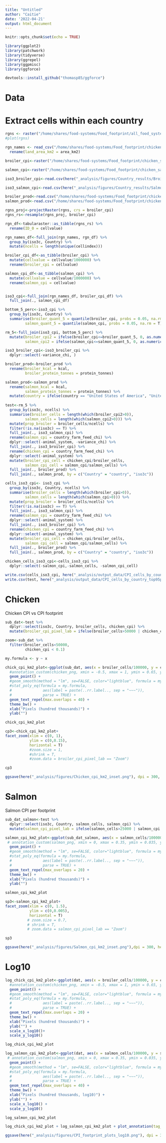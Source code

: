 ```yaml
---
title: "Untitled"
author: "Caitie"
date: '2022-04-21'
output: html_document
---
```


```r
knitr::opts_chunk$set(echo = TRUE)
```

```r
library(ggplot2)
library(patchwork)
library(tidyverse)
library(ggrepel)
library(ggpmisc)
library(ggforce)

devtools::install_github("thomasp85/ggforce")
```


# Data
# Extract cells within each country

```r
rgns <- raster("/home/shares/food-systems/Food_footprint/all_food_systems/dataprep/spatial/land_eez_rgns.tif")
#plot(rgns)

rgn_names <- read_csv("/home/shares/food-systems/Food_footprint/chicken_salmon/_spatial/master_rgns.csv") %>%
  rename(land_area_km2 = area_km2)

broiler_cpi<-raster("/home/shares/food-systems/Food_footprint/chicken_salmon/rescaled_cumulative_pressure/chickens_cumulative_stress.tif")

salmon_cpi<-raster("/home/shares/food-systems/Food_footprint/chicken_salmon/rescaled_cumulative_pressure/salmon_cumulative_stress.tif")
```

```r
iso3_broiler_cpi<-read.csv(here("_analysis/figures/Country_results/Broiler_country_cpi.csv"))

iso3_salmon_cpi<-read.csv(here("_analysis/figures/Country_results/Salmon_country_cpi.csv"))
```

```r
broiler_prod<-read.csv("/home/shares/food-systems/Food_footprint/chicken_salmon/production/broiler_production.csv")
salmon_prod<-read.csv("/home/shares/food-systems/Food_footprint/chicken_salmon/production/salmon_production.csv")
```

```r
rgns_proj<-projectRaster(rgns, crs = broiler_cpi)
rgns_rs<-resample(rgns_proj, broiler_cpi)

rgn_df<-tabularaster::as_tibble(rgns_rs) %>% 
  rename(ID_0 = cellvalue)

rgn_names_df<-full_join(rgn_names, rgn_df) %>% 
  group_by(iso3c, Country) %>% 
  mutate(ncells = length(unique(cellindex)))

broiler_cpi_df<-as_tibble(broiler_cpi) %>% 
  mutate(cellvalue = cellvalue/1000000) %>% 
  rename(broiler_cpi = cellvalue)

salmon_cpi_df<-as_tibble(salmon_cpi) %>% 
  mutate(cellvalue = cellvalue/1000000) %>% 
  rename(salmon_cpi = cellvalue)


iso3_cpi<-full_join(rgn_names_df, broiler_cpi_df) %>% 
  full_join(., salmon_cpi_df) 

bottom_5_perc<-iso3_cpi %>% 
  group_by(iso3c, Country) %>% 
  summarise(broiler_quant_5 = quantile(broiler_cpi, probs = 0.05, na.rm = T),
         salmon_quant_5 = quantile(salmon_cpi, probs = 0.05, na.rm = T))

rm_5<-full_join(iso3_cpi, bottom_5_perc) %>% 
  mutate(broiler_cpi2 = ifelse(broiler_cpi<=broiler_quant_5, 0, as.numeric(broiler_cpi)),
         salmon_cpi2 = ifelse(salmon_cpi<=salmon_quant_5, 0, as.numeric(salmon_cpi)))

iso3_broiler_cpi<-iso3_broiler_cpi %>% 
  dplyr::select(-variance_chi, )

broiler_prod<-broiler_prod %>% 
  rename(broiler_kcal = kcal,
         broiler_protein_tonnes = protein_tonnes)

salmon_prod<-salmon_prod %>% 
  rename(salmon_kcal = kcal,
         salmon_protein_tonnes = protein_tonnes) %>% 
  mutate(country = ifelse(country == "United States of America", "United States", country))
  
test<-rm_5 %>% 
  group_by(iso3c, ncells) %>% 
  summarise(broiler_cells = length(which(broiler_cpi2>0)),
         salmon_cells = length(which(salmon_cpi2>0))) %>% 
  mutate(prop_broiler = broiler_cells/ncells) %>% 
  filter(!is.na(iso3c) == T) %>% 
  full_join(., iso3_salmon_cpi) %>% 
  rename(salmon_cpi = country_farm_feed_chi) %>% 
  dplyr::select(-animal_system, -variance_chi) %>% 
  full_join(., iso3_broiler_cpi) %>% 
  rename(chicken_cpi = country_farm_feed_chi) %>% 
  dplyr::select(-animal_system) %>% 
  mutate(broiler_cpi_cell = chicken_cpi/broiler_cells,
         salmon_cpi_cell = salmon_cpi/salmon_cells) %>% 
  full_join(., broiler_prod) %>% 
  full_join(., salmon_prod, by = c("Country" = "country", "iso3c"))

cells_iso3_cpi<- iso3_cpi %>% 
  group_by(iso3c, Country, ncells) %>% 
  summarise(broiler_cells = length(which(broiler_cpi>0)),
         salmon_cells = length(which(salmon_cpi>0))) %>% 
  mutate(prop_broiler = broiler_cells/ncells) %>% 
  filter(!is.na(iso3c) == T) %>% 
  full_join(., iso3_salmon_cpi) %>% 
  rename(salmon_cpi = country_farm_feed_chi) %>% 
  dplyr::select(-animal_system) %>% 
  full_join(., iso3_broiler_cpi) %>% 
  rename(chicken_cpi = country_farm_feed_chi) %>% 
  dplyr::select(-animal_system) %>% 
  mutate(broiler_cpi_cell = chicken_cpi/broiler_cells,
         salmon_cpi_cell = salmon_cpi/salmon_cells) %>% 
  full_join(., broiler_prod) %>% 
  full_join(., salmon_prod, by = c("Country" = "country", "iso3c"))

chicken_cells_iso3_cpi<-cells_iso3_cpi %>% 
  dplyr::select(-salmon_cpi,-salmon_cells, -salmon_cpi_cell)

write.csv(cells_iso3_cpi, here("_analysis/output_data/CPI_cells_by_country.csv"))
write.csv(test, here("_analysis/output_data/CPI_cells_by_country_top95perc.csv"))
```


# Chicken

Chicken CPI vs CPI footprint

```r
sub_dat<-test %>% 
  dplyr::select(iso3c, Country, broiler_cells, chicken_cpi) %>% 
  mutate(broiler_cpi_pixel_lab = ifelse(broiler_cells>50000 | chicken_cpi > 0.1, as.character(Country), "Zoom"))

zoom<-sub_dat %>% 
  filter(broiler_cells<50000,
         chicken_cpi < 0.1)

my.formula <- y ~ x

chick_cpi_km2_plot<-ggplot(sub_dat, aes(x = broiler_cells/100000, y = chicken_cpi, label = Country)) + 
  #annotation_custom(chicken_png, xmin = -0.5, xmax = 1, ymin = 0.65, ymax=0.75) +
  geom_point() +
  #geom_smooth(method = "lm", se=FALSE, color="lightblue", formula = my.formula) +
  #stat_poly_eq(formula = my.formula, 
  #              aes(label = paste(..rr.label.., sep = "~~~")), 
  #              parse = TRUE) +
  geom_text_repel(max.overlaps = 40) + 
  theme_bw() +
  xlab("Pixels (hundred thousands)") +
  ylab("") 

chick_cpi_km2_plot
```


```r
cp3<-chick_cpi_km2_plot+
facet_zoom(xlim = c(0, 1),
           ylim = c(0,0.15), 
           horizontal = T) 
           #zoom.size = 1,
           #shrink = T,
           #zoom.data = broiler_cpi_pixel_lab == "Zoom")

cp3
```
```r
ggsave(here("_analysis/figures/Chicken_cpi_km2_inset.png"), dpi = 300, height = 4, width = 10)
```

# Salmon

Salmon CPI per footprint

```r
sub_dat_salmon<-test %>% 
  dplyr::select(iso3c, Country, salmon_cells, salmon_cpi) %>% 
  mutate(salmon_cpi_pixel_lab = ifelse(salmon_cells>25000 | salmon_cpi > 0.05, as.character(Country), "Zoom"))

salmon_cpi_km2_plot<-ggplot(sub_dat_salmon, aes(x = salmon_cells/100000, y = salmon_cpi, label = Country)) +
 # annotation_custom(salmon_png, xmin = 0, xmax = 0.35, ymin = 0.035, ymax=0.045) +
  geom_point() +
  #geom_smooth(method = "lm", se=FALSE, color="lightblue", formula = my.formula) +
  #stat_poly_eq(formula = my.formula, 
  #              aes(label = paste(..rr.label.., sep = "~~~")), 
  #              parse = TRUE) +
  geom_text_repel(max_overlaps = 20) + 
  theme_bw() +
  xlab("Pixels (hundred thousands)") +
  ylab("") 

salmon_cpi_km2_plot
```

```r
sp3<-salmon_cpi_km2_plot+
facet_zoom(xlim = c(0, 1.5),
           ylim = c(0,0.005), 
           horizontal = T)
          # zoom.size = 0.7, 
          # shrink = T,
          # zoom.data = salmon_cpi_pixel_lab == "Zoom")

sp3
```

```r
ggsave(here("_analysis/figures/Salmon_cpi_km2_inset.png"),dpi = 300, height = 4, width = 10)
```

# Log10

```r
log_chick_cpi_km2_plot<-ggplot(dat, aes(x = broiler_cells/100000, y = chicken_cpi, label = Country)) + 
  #annotation_custom(chicken_png, xmin = -0.5, xmax = 1, ymin = 0.65, ymax=0.75) +
  geom_point() +
  #geom_smooth(method = "lm", se=FALSE, color="lightblue", formula = my.formula) +
  #stat_poly_eq(formula = my.formula, 
  #              aes(label = paste(..rr.label.., sep = "~~~")), 
  #              parse = TRUE) +
  geom_text_repel(max.overlaps = 20) + 
  theme_bw() +
  xlab("Pixels (hundred thousands)") +
  ylab("") +
  scale_x_log10()+
  scale_y_log10()

log_chick_cpi_km2_plot
```

```r

log_salmon_cpi_km2_plot<-ggplot(dat, aes(x = salmon_cells/100000, y = salmon_cpi, label = Country)) +
 # annotation_custom(salmon_png, xmin = 0, xmax = 0.35, ymin = 0.035, ymax=0.045) +
  geom_point() +
  #geom_smooth(method = "lm", se=FALSE, color="lightblue", formula = my.formula) +
  #stat_poly_eq(formula = my.formula, 
  #              aes(label = paste(..rr.label.., sep = "~~~")), 
  #              parse = TRUE) +
  geom_text_repel(max_overlaps = 40) + 
  theme_bw() +
  xlab("Pixels (hundred thousands, log10)") +
  ylab("") +
  scale_x_log10() +
  scale_y_log10()

log_salmon_cpi_km2_plot
```

```r
log_chick_cpi_km2_plot + log_salmon_cpi_km2_plot + plot_annotation(tag_levels = "A")
```
```r
ggsave(here("_analysis/figures/CPI_footprint_plots_log10.png"), dpi = 300, height = 3, width = 10)
```


